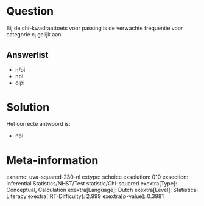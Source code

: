 Question
========

Bij de chi-kwadraattoets voor passing is de verwachte frequentie voor
categorie c~i~ gelijk aan


Answerlist
----------

* n/oi
* npi
* oipi

Solution
========

Het correcte antwoord is: 

* npi

Meta-information
================
exname: uva-squared-230-nl
extype: schoice
exsolution: 010
exsection: Inferential Statistics/NHST/Test statistic/Chi-squared
exextra[Type]: Conceptual, Calculation
exextra[Language]: Dutch
exextra[Level]: Statistical Literacy
exextra[IRT-Difficulty]: 2.999
exextra[p-value]: 0.3981
